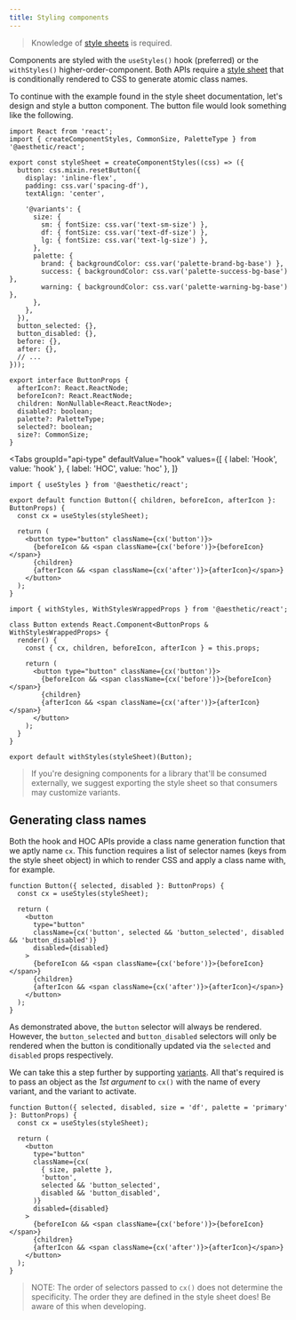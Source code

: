 ```yaml
---
title: Styling components
---
```



> Knowledge of [style sheets](../../dev/css-in-js/style-sheets.md) is required.

Components are styled with the `useStyles()` hook (preferred) or the `withStyles()`
higher-order-component. Both APIs require a
[style sheet](../../dev/css-in-js/style-sheets/components.md) that is conditionally rendered to CSS
to generate atomic class names.

To continue with the example found in the style sheet documentation, let's design and style a button
component. The button file would look something like the following.

```tsx {4}
import React from 'react';
import { createComponentStyles, CommonSize, PaletteType } from '@aesthetic/react';

export const styleSheet = createComponentStyles((css) => ({
  button: css.mixin.resetButton({
    display: 'inline-flex',
    padding: css.var('spacing-df'),
    textAlign: 'center',

    '@variants': {
      size: {
        sm: { fontSize: css.var('text-sm-size') },
        df: { fontSize: css.var('text-df-size') },
        lg: { fontSize: css.var('text-lg-size') },
      },
      palette: {
        brand: { backgroundColor: css.var('palette-brand-bg-base') },
        success: { backgroundColor: css.var('palette-success-bg-base') },
        warning: { backgroundColor: css.var('palette-warning-bg-base') },
      },
    },
  }),
  button_selected: {},
  button_disabled: {},
  before: {},
  after: {},
  // ...
}));

export interface ButtonProps {
  afterIcon?: React.ReactNode;
  beforeIcon?: React.ReactNode;
  children: NonNullable<React.ReactNode>;
  disabled?: boolean;
  palette?: PaletteType;
  selected?: boolean;
  size?: CommonSize;
}
```

<Tabs
  groupId="api-type"
  defaultValue="hook"
  values={[
    { label: 'Hook', value: 'hook' },
    { label: 'HOC', value: 'hoc' },
  ]}
>
  <TabItem value="hook">

```tsx {4}
import { useStyles } from '@aesthetic/react';

export default function Button({ children, beforeIcon, afterIcon }: ButtonProps) {
  const cx = useStyles(styleSheet);

  return (
    <button type="button" className={cx('button')}>
      {beforeIcon && <span className={cx('before')}>{beforeIcon}</span>}
      {children}
      {afterIcon && <span className={cx('after')}>{afterIcon}</span>}
    </button>
  );
}
```

  </TabItem>
  <TabItem value="hoc">

```tsx {5,17}
import { withStyles, WithStylesWrappedProps } from '@aesthetic/react';

class Button extends React.Component<ButtonProps & WithStylesWrappedProps> {
  render() {
    const { cx, children, beforeIcon, afterIcon } = this.props;

    return (
      <button type="button" className={cx('button')}>
        {beforeIcon && <span className={cx('before')}>{beforeIcon}</span>}
        {children}
        {afterIcon && <span className={cx('after')}>{afterIcon}</span>}
      </button>
    );
  }
}

export default withStyles(styleSheet)(Button);
```

  </TabItem>
</Tabs>

> If you're designing components for a library that'll be consumed externally, we suggest exporting
> the style sheet so that consumers may customize variants.

## Generating class names

Both the hook and HOC APIs provide a class name generation function that we aptly name `cx`. This
function requires a list of selector names (keys from the style sheet object) in which to render CSS
and apply a class name with, for example.

```tsx {2,7,10,12}
function Button({ selected, disabled }: ButtonProps) {
  const cx = useStyles(styleSheet);

  return (
    <button
      type="button"
      className={cx('button', selected && 'button_selected', disabled && 'button_disabled')}
      disabled={disabled}
    >
      {beforeIcon && <span className={cx('before')}>{beforeIcon}</span>}
      {children}
      {afterIcon && <span className={cx('after')}>{afterIcon}</span>}
    </button>
  );
}
```

As demonstrated above, the `button` selector will always be rendered. However, the `button_selected`
and `button_disabled` selectors will only be rendered when the button is conditionally updated via
the `selected` and `disabled` props respectively.

We can take this a step further by supporting
[variants](../../dev/css-in-js/style-sheets/components.md#variants). All that's required is to pass
an object as the _1st argument_ to `cx()` with the name of every variant, and the variant to
activate.

```tsx {2,7-12,15,17}
function Button({ selected, disabled, size = 'df', palette = 'primary' }: ButtonProps) {
  const cx = useStyles(styleSheet);

  return (
    <button
      type="button"
      className={cx(
        { size, palette },
        'button',
        selected && 'button_selected',
        disabled && 'button_disabled',
      )}
      disabled={disabled}
    >
      {beforeIcon && <span className={cx('before')}>{beforeIcon}</span>}
      {children}
      {afterIcon && <span className={cx('after')}>{afterIcon}</span>}
    </button>
  );
}
```

> NOTE: The order of selectors passed to `cx()` does not determine the specificity. The order they
> are defined in the style sheet does! Be aware of this when developing.
